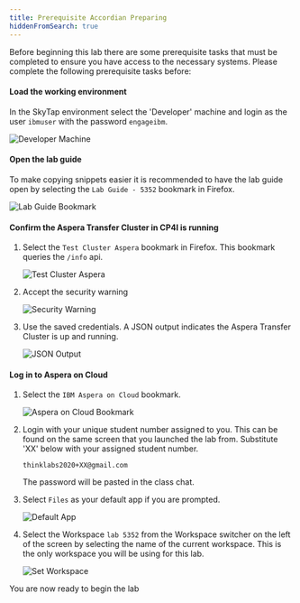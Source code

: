 ```yaml
---
title: Prerequisite Accordian Preparing
hiddenFromSearch: true
---
```


Before beginning this lab there are some prerequisite tasks that must be completed to
ensure you have access to the necessary systems. Please complete the following
prerequisite tasks before:

#### Load the working environment

In the SkyTap environment select the 'Developer' machine and login as the user `ibmuser`
with the password `engageibm`.

![Developer Machine](./images/skytap-select-developer.png)

#### Open the lab guide

To make copying snippets easier it is recommended to have the lab guide open by selecting
the `Lab Guide - 5352` bookmark in Firefox.

![Lab Guide Bookmark](./images/prereq-labguide.png)

#### Confirm the Aspera Transfer Cluster in CP4I is running

1.  Select the `Test Cluster Aspera` bookmark in Firefox. This bookmark queries the
    `/info` api.

    ![Test Cluster Aspera](./images/prereq-test-aspera-info.png)

1.  Accept the security warning

    ![Security Warning](./images/prereq-security-warning.png)

1.  Use the saved credentials. A JSON output indicates the Aspera Transfer Cluster is up
    and running.

    ![JSON Output](./images/prereq-json-output.png)

#### Log in to Aspera on Cloud

1.  Select the `IBM Aspera on Cloud` bookmark.

    ![Aspera on Cloud Bookmark](./images/prereq-aoc-bookmark.png)

1.  Login with your unique student number assigned to you. This can be found on the same
    screen that you launched the lab from. Substitute 'XX' below with your assigned
    student number.

    `thinklabs2020+XX@gmail.com`

    The password will be pasted in the class chat.

1.  Select `Files` as your default app if you are prompted.

    ![Default App](./images/prereq-default-app.png)

1.  Select the Workspace `lab 5352` from the Workspace switcher on the left of the screen
    by selecting the name of the current workspace. This is the only workspace you will be
    using for this lab.

    ![Set Workspace](./images/prereq-lab5352.png)

You are now ready to begin the lab

